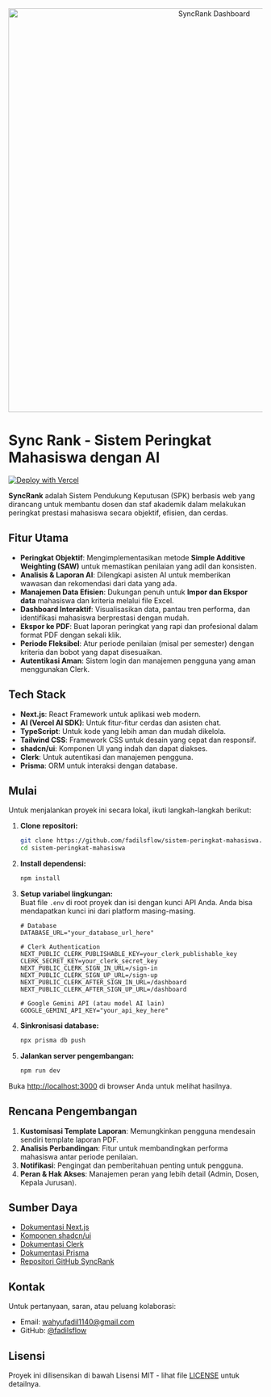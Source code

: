 <div align="center">
  <img
    src="https://res.cloudinary.com/dxurnpbrc/image/upload/v1750862288/5_xs3ur8.png"
    alt="SyncRank Dashboard"
    width="800"
  />
</div>

# Sync Rank - Sistem Peringkat Mahasiswa dengan AI

[![Deploy with Vercel](https://vercel.com/button)](https://vercel.com/new/clone?repository-url=https://github.com/fadilsflow/sistem-peringkat-mahasiswa)

**SyncRank** adalah Sistem Pendukung Keputusan (SPK) berbasis web yang dirancang untuk membantu dosen dan staf akademik dalam melakukan peringkat prestasi mahasiswa secara objektif, efisien, dan cerdas.

## Fitur Utama

- **Peringkat Objektif**: Mengimplementasikan metode **Simple Additive Weighting (SAW)** untuk memastikan penilaian yang adil dan konsisten.
- **Analisis & Laporan AI**: Dilengkapi asisten AI untuk memberikan wawasan dan rekomendasi dari data yang ada.
- **Manajemen Data Efisien**: Dukungan penuh untuk **Impor dan Ekspor data** mahasiswa dan kriteria melalui file Excel.
- **Dashboard Interaktif**: Visualisasikan data, pantau tren performa, dan identifikasi mahasiswa berprestasi dengan mudah.
- **Ekspor ke PDF**: Buat laporan peringkat yang rapi dan profesional dalam format PDF dengan sekali klik.
- **Periode Fleksibel**: Atur periode penilaian (misal per semester) dengan kriteria dan bobot yang dapat disesuaikan.
- **Autentikasi Aman**: Sistem login dan manajemen pengguna yang aman menggunakan Clerk.

## Tech Stack

- **Next.js**: React Framework untuk aplikasi web modern.
- **AI (Vercel AI SDK)**: Untuk fitur-fitur cerdas dan asisten chat.
- **TypeScript**: Untuk kode yang lebih aman dan mudah dikelola.
- **Tailwind CSS**: Framework CSS untuk desain yang cepat dan responsif.
- **shadcn/ui**: Komponen UI yang indah dan dapat diakses.
- **Clerk**: Untuk autentikasi dan manajemen pengguna.
- **Prisma**: ORM untuk interaksi dengan database.

## Mulai

Untuk menjalankan proyek ini secara lokal, ikuti langkah-langkah berikut:

1.  **Clone repositori:**
    ```bash
    git clone https://github.com/fadilsflow/sistem-peringkat-mahasiswa.git
    cd sistem-peringkat-mahasiswa
    ```
2.  **Install dependensi:**
    ```bash
    npm install
    ```
3.  **Setup variabel lingkungan:**  
    Buat file `.env` di root proyek dan isi dengan kunci API Anda. Anda bisa mendapatkan kunci ini dari platform masing-masing.

    ```env
    # Database
    DATABASE_URL="your_database_url_here"

    # Clerk Authentication
    NEXT_PUBLIC_CLERK_PUBLISHABLE_KEY=your_clerk_publishable_key
    CLERK_SECRET_KEY=your_clerk_secret_key
    NEXT_PUBLIC_CLERK_SIGN_IN_URL=/sign-in
    NEXT_PUBLIC_CLERK_SIGN_UP_URL=/sign-up
    NEXT_PUBLIC_CLERK_AFTER_SIGN_IN_URL=/dashboard
    NEXT_PUBLIC_CLERK_AFTER_SIGN_UP_URL=/dashboard

    # Google Gemini API (atau model AI lain)
    GOOGLE_GEMINI_API_KEY="your_api_key_here"
    ```

4.  **Sinkronisasi database:**
    ```bash
    npx prisma db push
    ```
5.  **Jalankan server pengembangan:**
    ```bash
    npm run dev
    ```

Buka [http://localhost:3000](http://localhost:3000) di browser Anda untuk melihat hasilnya.

## Rencana Pengembangan

1.  **Kustomisasi Template Laporan**: Memungkinkan pengguna mendesain sendiri template laporan PDF.
2.  **Analisis Perbandingan**: Fitur untuk membandingkan performa mahasiswa antar periode penilaian.
3.  **Notifikasi**: Pengingat dan pemberitahuan penting untuk pengguna.
4.  **Peran & Hak Akses**: Manajemen peran yang lebih detail (Admin, Dosen, Kepala Jurusan).

## Sumber Daya

- [Dokumentasi Next.js](https://nextjs.org/docs)
- [Komponen shadcn/ui](https://ui.shadcn.com/)
- [Dokumentasi Clerk](https://clerk.com/docs)
- [Dokumentasi Prisma](https://www.prisma.io/docs/)
- [Repositori GitHub SyncRank](https://github.com/fadilsflow/sistem-peringkat-mahasiswa)

## Kontak

Untuk pertanyaan, saran, atau peluang kolaborasi:

- Email: [wahyufadil1140@gmail.com](mailto:wahyufadil1140@gmail.com)
- GitHub: [@fadilsflow](https://github.com/fadilsflow)

## Lisensi

Proyek ini dilisensikan di bawah Lisensi MIT - lihat file [LICENSE](https://github.com/fadilsflow/sistem-peringkat-mahasiswa/blob/main/LICENSE) untuk detailnya.
